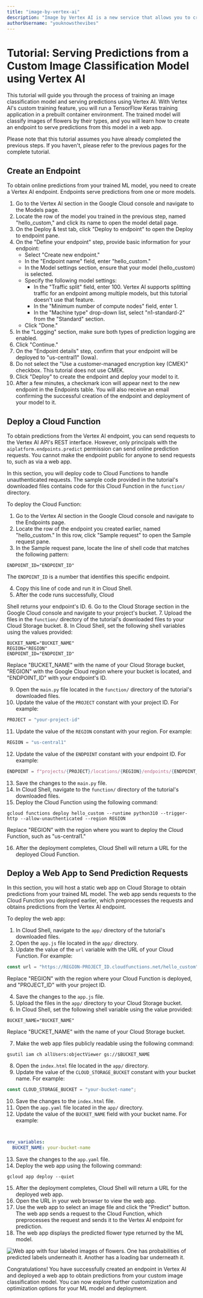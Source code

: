```yaml
---
title: "image-by-vertex-ai"
description: "Image by Vertex AI is a new service that allows you to create and edit images using artificial intelligence. It's a powerful tool that can be used for a variety of tasks"
authorUsername: "youknowsthevibes"
---
```

# Tutorial: Serving Predictions from a Custom Image Classification Model using Vertex AI

This tutorial will guide you through the process of training an image classification model and serving predictions using Vertex AI. With Vertex AI's custom training feature, you will run a TensorFlow Keras training application in a prebuilt container environment. The trained model will classify images of flowers by their types, and you will learn how to create an endpoint to serve predictions from this model in a web app.

Please note that this tutorial assumes you have already completed the previous steps. If you haven't, please refer to the previous pages for the complete tutorial.

## Create an Endpoint

To obtain online predictions from your trained ML model, you need to create a Vertex AI endpoint. Endpoints serve predictions from one or more models.

1. Go to the Vertex AI section in the Google Cloud console and navigate to the Models page.
2. Locate the row of the model you trained in the previous step, named "hello_custom," and click its name to open the model detail page.
3. On the Deploy & test tab, click "Deploy to endpoint" to open the Deploy to endpoint pane.
4. On the "Define your endpoint" step, provide basic information for your endpoint:
   - Select "Create new endpoint."
   - In the "Endpoint name" field, enter "hello_custom."
   - In the Model settings section, ensure that your model (hello_custom) is selected.
   - Specify the following model settings:
     - In the "Traffic split" field, enter 100. Vertex AI supports splitting traffic for an endpoint among multiple models, but this tutorial doesn't use that feature.
     - In the "Minimum number of compute nodes" field, enter 1.
     - In the "Machine type" drop-down list, select "n1-standard-2" from the "Standard" section.
   - Click "Done."
5. In the "Logging" section, make sure both types of prediction logging are enabled.
6. Click "Continue."
7. On the "Endpoint details" step, confirm that your endpoint will be deployed to "us-central1" (Iowa).
8. Do not select the "Use a customer-managed encryption key (CMEK)" checkbox. This tutorial does not use CMEK.
9. Click "Deploy" to create the endpoint and deploy your model to it.
10. After a few minutes, a checkmark icon will appear next to the new endpoint in the Endpoints table. You will also receive an email confirming the successful creation of the endpoint and deployment of your model to it.

## Deploy a Cloud Function

To obtain predictions from the Vertex AI endpoint, you can send requests to the Vertex AI API's REST interface. However, only principals with the `aiplatform.endpoints.predict` permission can send online prediction requests. You cannot make the endpoint public for anyone to send requests to, such as via a web app.

In this section, you will deploy code to Cloud Functions to handle unauthenticated requests. The sample code provided in the tutorial's downloaded files contains code for this Cloud Function in the `function/` directory.

To deploy the Cloud Function:

1. Go to the Vertex AI section in the Google Cloud console and navigate to the Endpoints page.
2. Locate the row of the endpoint you created earlier, named "hello_custom." In this row, click "Sample request" to open the Sample request pane.
3. In the Sample request pane, locate the line of shell code that matches the following pattern:

```
ENDPOINT_ID="ENDPOINT_ID"
```

The `ENDPOINT_ID` is a number that identifies this specific endpoint.

4. Copy this line of code and run it in Cloud Shell.
5. After the code runs successfully, Cloud

 Shell returns your endpoint's ID.
6. Go to the Cloud Storage section in the Google Cloud console and navigate to your project's bucket.
7. Upload the files in the `function/` directory of the tutorial's downloaded files to your Cloud Storage bucket.
8. In Cloud Shell, set the following shell variables using the values provided:

```
BUCKET_NAME="BUCKET_NAME"
REGION="REGION"
ENDPOINT_ID="ENDPOINT_ID"
```

Replace "BUCKET_NAME" with the name of your Cloud Storage bucket, "REGION" with the Google Cloud region where your bucket is located, and "ENDPOINT_ID" with your endpoint's ID.

9. Open the `main.py` file located in the `function/` directory of the tutorial's downloaded files.
10. Update the value of the `PROJECT` constant with your project ID. For example:

```python
PROJECT = "your-project-id"
```

11. Update the value of the `REGION` constant with your region. For example:

```python
REGION = "us-central1"
```

12. Update the value of the `ENDPOINT` constant with your endpoint ID. For example:

```python
ENDPOINT = f"projects/{PROJECT}/locations/{REGION}/endpoints/{ENDPOINT_ID}"
```

13. Save the changes to the `main.py` file.
14. In Cloud Shell, navigate to the `function/` directory of the tutorial's downloaded files.
15. Deploy the Cloud Function using the following command:

```
gcloud functions deploy hello_custom --runtime python310 --trigger-http --allow-unauthenticated --region REGION
```

Replace "REGION" with the region where you want to deploy the Cloud Function, such as "us-central1."

16. After the deployment completes, Cloud Shell will return a URL for the deployed Cloud Function.

## Deploy a Web App to Send Prediction Requests

In this section, you will host a static web app on Cloud Storage to obtain predictions from your trained ML model. The web app sends requests to the Cloud Function you deployed earlier, which preprocesses the requests and obtains predictions from the Vertex AI endpoint.

To deploy the web app:

1. In Cloud Shell, navigate to the `app/` directory of the tutorial's downloaded files.
2. Open the `app.js` file located in the `app/` directory.
3. Update the value of the `url` variable with the URL of your Cloud Function. For example:

```javascript
const url = "https://REGION-PROJECT_ID.cloudfunctions.net/hello_custom";
```

Replace "REGION" with the region where your Cloud Function is deployed, and "PROJECT_ID" with your project ID.

4. Save the changes to the `app.js` file.
5. Upload the files in the `app/` directory to your Cloud Storage bucket.
6. In Cloud Shell, set the following shell variable using the value provided:

```
BUCKET_NAME="BUCKET_NAME"
```

Replace "BUCKET_NAME" with the name of your Cloud Storage bucket.

7. Make the web app files publicly readable using the following command:

```
gsutil iam ch allUsers:objectViewer gs://$BUCKET_NAME
```

8. Open the `index.html` file located in the `app/` directory.
9. Update the value of the `CLOUD_STORAGE_BUCKET` constant with your bucket name. For example:

```javascript
const CLOUD_STORAGE_BUCKET = "your-bucket-name";
```

10. Save the changes to the `index.html` file.
11. Open the `app.yaml` file located in the `app/` directory.
12. Update the value of the `BUCKET_NAME` field with your bucket name. For example:

```yaml


env_variables:
  BUCKET_NAME: your-bucket-name
```

13. Save the changes to the `app.yaml` file.
14. Deploy the web app using the following command:

```
gcloud app deploy --quiet
```

15. After the deployment completes, Cloud Shell will return a URL for the deployed web app.
16. Open the URL in your web browser to view the web app.
17. Use the web app to select an image file and click the "Predict" button. The web app sends a request to the Cloud Function, which preprocesses the request and sends it to the Vertex AI endpoint for prediction.
18. The web app displays the predicted flower type returned by the ML model.
</p><p><img src="https://cloud.google.com/static/vertex-ai/docs/tutorials/image-recognition-custom/webapp-screenshot_2x.png" alt="Web app with four labeled images of flowers. One has probabilities of predicted labels underneath it. Another has a loading bar underneath it."></p><p>

Congratulations! You have successfully created an endpoint in Vertex AI and deployed a web app to obtain predictions from your custom image classification model. You can now explore further customization and optimization options for your ML model and deployment.
